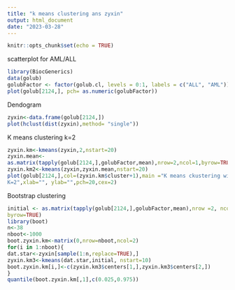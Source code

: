 ---
title: "k means clustering ans zyxin"
output: html_document
date: "2023-03-28"
---

```{r setup, include=FALSE}
knitr::opts_chunk$set(echo = TRUE)
```
scatterplot for AML/ALL
```{r}
library(BiocGenerics)
data(golub)
golubFactor <- factor(golub.cl, levels = 0:1, labels = c("ALL", "AML"))
plot(golub[2124,], pch= as.numeric(golubFactor))
```
Dendogram
```{r}
zyxin<-data.frame(golub[2124,])
plot(hclust(dist(zyxin),method= "single"))
```
K means clustering k=2
```{r}
zyxin.km<-kmeans(zyxin,2,nstart=20)
zyxin.mean<-
as.matrix(tapply(golub[2124,],golubFactor,mean),nrow=2,ncol=1,byrow=TRUE)
zyxin.km2<-kmeans(zyxin,zyxin.mean,nstart=20)
plot(golub[2124,],col=(zyxin.km$cluster+1),main ="K means ckustering with
K=2",xlab="", ylab="",pch=20,cex=2)
```
Bootstrap clustering
```{r}
initial <- as.matrix(tapply(golub[2124,],golubFactor,mean),nrow =2, ncol =1,
byrow=TRUE)
library(boot)
n<-38
nboot<-1000
boot.zyxin.km<-matrix(0,nrow=nboot,ncol=2)
for(i in 1:nboot){
dat.star<-zyxin[sample(1:n,replace=TRUE),]
zyxin.km3<-kmeans(dat.star,initial, nstart=10)
boot.zyxin.km[i,]<-c(zyxin.km3$centers[1,],zyxin.km3$centers[2,])
}
quantile(boot.zyxin.km[,1],c(0.025,0.975))
```

